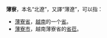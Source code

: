 '''薄寮'''，本名“北遼”，又譯“薄遼”，可以指：
*[[薄寮省|薄寮省]]，[[越南|越南]]的一个[[省|省]]。
*[[薄寮市|薄寮市]]，越南薄寮省的[[省莅|省莅]]。
{{disambig|Cat=二字地名消歧義}}